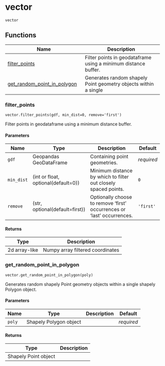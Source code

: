 # vector { #pyspatialml.vector }

`vector`



## Functions

| Name | Description |
| --- | --- |
| [filter_points](#pyspatialml.vector.filter_points) | Filter points in geodataframe using a minimum distance buffer. |
| [get_random_point_in_polygon](#pyspatialml.vector.get_random_point_in_polygon) | Generates random shapely Point geometry objects within a single |

### filter_points { #pyspatialml.vector.filter_points }

`vector.filter_points(gdf, min_dist=0, remove='first')`

Filter points in geodataframe using a minimum distance buffer.

#### Parameters

| Name       | Type                                | Description                                                            | Default    |
|------------|-------------------------------------|------------------------------------------------------------------------|------------|
| `gdf`      | Geopandas GeoDataFrame              | Containing point geometries.                                           | _required_ |
| `min_dist` | (int or float, optional(default=0)) | Minimum distance by which to filter out closely spaced points.         | `0`        |
| `remove`   | (str, optional(default=first))      | Optionally choose to remove 'first' occurrences or 'last' occurrences. | `'first'`  |

#### Returns

| Type          | Description                      |
|---------------|----------------------------------|
| 2d array-like | Numpy array filtered coordinates |

### get_random_point_in_polygon { #pyspatialml.vector.get_random_point_in_polygon }

`vector.get_random_point_in_polygon(poly)`

Generates random shapely Point geometry objects within a single
shapely Polygon object.

#### Parameters

| Name   | Type                   | Description   | Default    |
|--------|------------------------|---------------|------------|
| `poly` | Shapely Polygon object |               | _required_ |

#### Returns

| Type                 | Description   |
|----------------------|---------------|
| Shapely Point object |               |